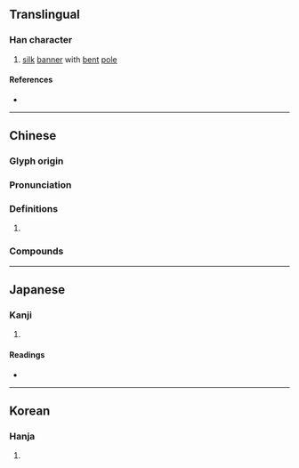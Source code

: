 {{character info}}
==Translingual==

===Han character===
{{Han char|rn=70|rad=方|as=06|sn=10|four=08247|canj=YSOBY|ids=⿸⿰方𠂉丹}}

# [[silk]] [[banner]] with [[bent]] [[pole]]

====References====
* {{Han ref|kx=0482.170|dkj=13640|dj=0844.100|hdz=32178.040|uh=65C3|ud=26051|bh=D1D0|bd=53712}}

----

==Chinese==
{{zh-forms}}

===Glyph origin===
{{Han etym}}
{{Han compound|㫃|丹|c1=s|c2=p|ls=psc}}

===Pronunciation===
{{zh-pron
|m=zhān
|c=zin1
|mc=y
|oc=y
|cat=
}}

===Definitions===
{{zh-hanzi}}

# {{rfdef|zh}}

===Compounds===
{{zh-der|嚼旃|廣夏細旃|旃檀|旃荼羅|旃裘|旃毛|戎旃|旃車}}

----

==Japanese==

===Kanji===
{{ja-kanji|grade=|rs=方06}}

# {{rfdef|ja|sort=方06}}

====Readings====
* {{ja-readings
|goon=せん
|kanon=せん
|kun=はた}}

----

==Korean==

===Hanja===
{{ko-hanja|hangeul=전|eumhun=|rv=jeon|mr=chŏn|y=cen}}

# {{rfdef|ko|sort=方06}}